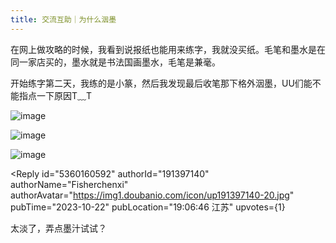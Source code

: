 ```yaml
---
title: 交流互助｜为什么洇墨
---
```



<Forum groupName="每天沉迷练字" groupUrl="https://www.douban.com/group/667825/" archivedAt="2025-05-16T14:23:07.265Z">
  <Post
    id="296509404"
    title="交流互助｜为什么洇墨"
    url="https://www.douban.com/group/topic/296509404/?_spm_id=MTU1ODEzODI2"
    pubTime="2023-10-22"
    highlightUserId="191397140"
  >
在网上做攻略的时候，我看到说报纸也能用来练字，我就没买纸。毛笔和墨水是在同一家店买的，墨水就是书法国画墨水，毛笔是兼毫。

开始练字第二天，我练的是小篆，然后我发现最后收笔那下格外洇墨，UU们能不能指点一下原因T﹏T

![image](https://img1.doubanio.com/view/group_topic/l/public/p629301958.webp)

![image](https://img1.doubanio.com/view/group_topic/l/public/p629301948.webp)

![image](https://img9.doubanio.com/view/group_topic/l/public/p629301944.webp)

<Reply
  id="5360160592"
  authorId="191397140"
  authorName="Fisherchenxi"
  authorAvatar="https://img1.doubanio.com/icon/up191397140-20.jpg"
  pubTime="2023-10-22"
  pubLocation="19:06:46 江苏"
  upvotes={1}
>
太淡了，弄点墨汁试试？
</Reply>
  </Post>
</Forum>
